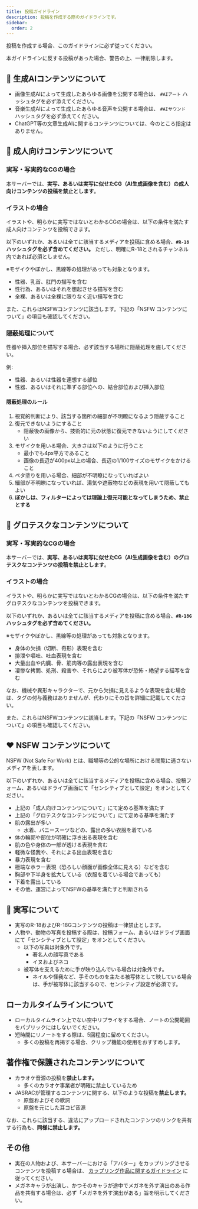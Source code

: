 ```yaml
---
title: 投稿ガイドライン
description: 投稿を作成する際のガイドラインです。
sidebar:
  order: 2
---
```


<Stub />

投稿を作成する場合、このガイドラインに必ず従ってください。

本ガイドラインに反する投稿があった場合、警告の上、一律削除します。

## 🤖 生成AIコンテンツについて

- 画像生成AIによって生成したあらゆる画像を公開する場合は、 `#AIアート` ハッシュタグを必ず添えてください。
- 音楽生成AIによって生成したあらゆる音声を公開する場合は、 `#AIサウンド` ハッシュタグを必ず添えてください。
- ChatGPT等の文章生成AIに関するコンテンツについては、今のところ指定はありません。

## 🔞 成人向けコンテンツについて

### 実写・写実的なCGの場合

本サーバーでは、**実写、あるいは実写に似せたCG（AI生成画像を含む）の成人向けコンテンツの投稿を禁止とします**。

### イラストの場合

イラストや、明らかに実写ではないとわかるCGの場合は、以下の条件を満たす成人向けコンテンツを投稿できます。

以下のいずれか、あるいは全てに該当するメディアを投稿に含める場合、**`#R-18` ハッシュタグを必ず含めてください。** ただし、明確にR-18とされるチャンネル内であれば必須としません。

※モザイクやぼかし、黒線等の処理があっても対象となります。

- 性器、乳首、肛門の描写を含む
- 性行為、あるいはそれを想起させる描写を含む
- 全裸、あるいは全裸に限りなく近い描写を含む

また、これらはNSFWコンテンツに該当します。下記の「NSFW コンテンツについて」の項目も確認してください。

### 隠蔽処理について

性器や挿入部位を描写する場合、必ず該当する場所に隠蔽処理を施してください。

例:

- 性器、あるいは性器を連想する部位
- 性器、あるいはそれに準ずる部位への、結合部位および挿入部位

#### 隠蔽処理のルール

1. 視覚的判断により、該当する箇所の細部が不明瞭になるよう隠蔽すること
2. 復元できないようにすること
    - 隠蔽後の画像から、技術的に元の状態に復元できないようにしてください
3. モザイクを用いる場合、大きさは以下のように行うこと
    - 最小でも4px平方であること
    - 画像の長辺が400px以上の場合、長辺の1/100サイズのモザイクをかけること
4. ベタ塗りを用いる場合、細部が不明瞭になっていればよい
5. 細部が不明瞭になっていれば、湯気や遮蔽物などの表現を用いて隠蔽してもよい
6. **ぼかしは、フィルターによっては理論上復元可能となってしまうため、禁止とする**

## 🔪 グロテスクなコンテンツについて

### 実写・写実的なCGの場合

本サーバーでは、**実写、あるいは実写に似せたCG（AI生成画像を含む）のグロテスクなコンテンツの投稿を禁止とします**。

### イラストの場合

イラストや、明らかに実写ではないとわかるCGの場合は、以下の条件を満たすグロテスクなコンテンツを投稿できます。

以下のいずれか、あるいは全てに該当するメディアを投稿に含める場合、**`#R-18G` ハッシュタグを必ず含めてください。**

※モザイクやぼかし、黒線等の処理があっても対象となります。

- 身体の欠損（切断、奇形）表現を含む
- 排泄や嘔吐、吐血表現を含む
- 大量出血や内臓、骨、筋肉等の露出表現を含む
- 凄惨な拷問、処刑、殺害や、それらにより被写体が恐怖・絶望する描写を含む

なお、機械や異形キャラクターで、元から欠損に見えるような表現を含む場合は、タグの付与義務はありませんが、代わりにその旨を詳細に記載してください。

また、これらはNSFWコンテンツに該当します。下記の「NSFW コンテンツについて」の項目も確認してください。

## ❤️ NSFW コンテンツについて

NSFW (Not Safe For Work) とは、職場等の公的な場所における閲覧に適さないメディアを表します。

以下のいずれか、あるいは全てに該当するメディアを投稿に含める場合、投稿フォーム、あるいはドライブ画面にて「センシティブとして設定」をオンとしてください。

- 上記の「成人向けコンテンツについて」にて定める基準を満たす
- 上記の「グロテスクなコンテンツについて」にて定める基準を満たす
- 肌の露出が多い
    - 水着、バニースーツなどの、露出の多い衣服を着ている
- 体の輪郭や部位が明確に浮き出る表現を含む
- 肌の色や身体の一部が透ける表現を含む
- 軽微な怪我や、それによる出血表現を含む
- 暴力表現を含む
- 極端なホラー表現（恐ろしい顔面が画像全体に見える）などを含む
- 胸部や下半身を拡大している（衣服を着ている場合であっても）
- 下着を露出している
- その他、運営によってNSFWの基準を満たすと判断される

## 🤳 実写について

- 実写のR-18およびR-18Gコンテンツの投稿は一律禁止とします。
- 人物や、動物の写真を投稿する際は、投稿フォーム、あるいはドライブ画面にて「センシティブとして設定」をオンとしてください。
    - 以下の写真は対象外です。
        - 著名人の顔写真である
        - イヌおよびネコ
    - 被写体を支えるために手が映り込んでいる場合は対象外です。
        - ネイルや怪我など、手そのものを主たる被写体として映している場合は、手が被写体に該当するので、センシティブ設定が必須です。

## ローカルタイムラインについて

- ローカルタイムライン上でない空中リプライをする場合、ノートの公開範囲をパブリックにはしないでください。
- 短時間にリノートをする際は、5回程度に留めてください。
    - 多くの投稿を再掲する場合、クリップ機能の使用をおすすめします。

## 著作権で保護されたコンテンツについて

- カラオケ音源の投稿を**禁止します。**
    - 多くのカラオケ事業者が明確に禁止しているため
- JASRACが管理するコンテンツに関する、以下のような投稿を**禁止します。**
    - 原盤およびその歌詞
    - 原盤を元にした耳コピ音源

なお、これらに該当する、違法にアップロードされたコンテンツのリンクを共有する行為も、**同様に禁止します。**

## その他

- 実在の人物および、本サーバーにおける「アバター」をカップリングさせるコンテンツを投稿する場合は、 [カップリング作品に関するガイドライン](/guidelines/cp) に従ってください。
- メガネキャラが出演し、かつそのキャラが途中でメガネを外す演出のある作品を共有する場合は、必ず「メガネを外す演出がある」旨を明示してください。